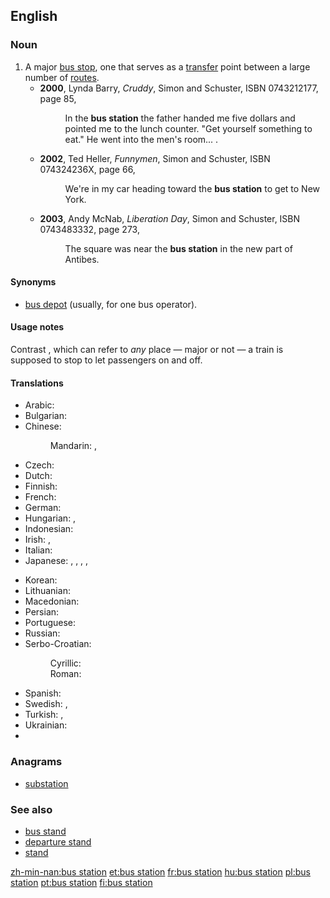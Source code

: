 ==English==
{{wikipedia}}

===Noun===
{{en-noun}}

# A major [[bus stop]], one that serves as a [[transfer]] point between a large number of [[route]]s.
#* '''2000''', Lynda Barry, ''Cruddy'', Simon and Schuster, ISBN 0743212177, page 85,
#*: In the '''bus station''' the father handed me five dollars and pointed me to the lunch counter. "Get yourself something to eat." He went into the men's room...&nbsp;.
#* '''2002''', Ted Heller, ''Funnymen'', Simon and Schuster, ISBN 074324236X, page 66,
#*: We're in my car heading toward the '''bus station''' to get to New York.
#* '''2003''', Andy McNab, ''Liberation Day'', Simon and Schuster, ISBN 0743483332, page 273,
#*: The square was near the '''bus station''' in the new part of Antibes.

====Synonyms====
* [[bus depot]] (usually, for one bus operator).

====Usage notes====
Contrast {{term|train station}}, which can refer to ''any'' place — major or not — a train is supposed to stop to let passengers on and off.

====Translations====
{{trans-top|major bus stop, one that serves as a transfer point between a large number of routes}}
* Arabic: {{t-|ar|محطة حافلات|f|tr=maḥaṭṭat ḥāfilāt}}
* Bulgarian: {{t+|bg|автогара|f|tr=avtogára}}
* Chinese:
*: Mandarin: {{t-|cmn|公共汽車總站|sc=Hani}}, {{t-|cmn|公共汽车总站|tr=gōnggòngqìchē zhǒngzhàn|sc=Hani}}
* Czech: {{t-|cs|autobusové nádraží}}
* Dutch: {{t-|nl|busstation}}
* Finnish: {{t+|fi|linja-autoasema}}
* French: {{t+|fr|gare routière|f}}
* German: {{t-|de|Busbahnhof|m}}
* Hungarian: {{t+|hu|buszállomás}}, {{t+|hu|buszpályaudvar}}
* Indonesian: {{t-|id|terminal bus}}
* Irish: {{t-|ga|busáras|m}}, {{t-|ga|stáisiún bus|m}}
* Italian: {{t-|it|stazione degli autobus}}
* Japanese: {{t-|ja|バスステーション|tr=basu-sutēshon}}, {{t+|ja|バスターミナル|tr=basu-tāminaru}}, {{t-|ja|バス停|tr=basu-tei|sc=Jpan}}, {{t-|ja|バス乗り場|tr=basu-noriba|sc=Jpan}}, {{t-|ja|バス停留所|tr=basu-teiryūjo|sc=Jpan}}
{{trans-mid}}
* Korean: {{t-|ko|버스 터미널|tr=beoseu teomineol|sc=Kore}}
* Lithuanian: {{t-|lt|autobusų stotis}}
* Macedonian: {{t-|mk|автобуска станица|f|tr=avtóbuska stánica}}
* Persian: {{t-|fa|پایانه اتوبوس|tr=pâyâne-ye otobus|sc=fa-Arab}}
* Portuguese: {{t-|pt|estação de ônibus|f}}
* Russian: {{t+|ru|автовокзал|m|tr=avtovokzál}}
* Serbo-Croatian:
*: Cyrillic: {{t-|sh|аутобусни колодвор|m}}
*: Roman: {{t-|sh|autobusni kolodvor|m}}
* Spanish: {{t-|es|estación de autobús|f}}
* Swedish: {{t-|sv|busstation|c}}, {{t-|sv|bussterminal|c}}
* Turkish: {{t+|tr|otogar}},  {{t+|tr|terminal}}
* Ukrainian: {{t+|uk|автовокзал|m|tr=avtovokzál}}
* {{trreq|vi}}
{{trans-bottom}}

===Anagrams===
* [[substation#English|substation]]

===See also===
* [[bus stand]]
* [[departure stand]]
* [[stand]]

[[zh-min-nan:bus station]]
[[et:bus station]]
[[fr:bus station]]
[[hu:bus station]]
[[pl:bus station]]
[[pt:bus station]]
[[fi:bus station]]